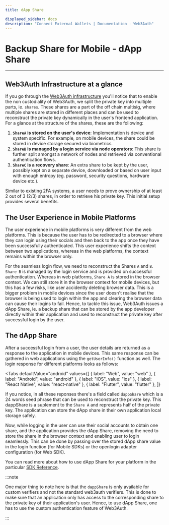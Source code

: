 ```yaml
---
title: dApp Share

displayed_sidebar: docs
description: "Connect External Wallets | Documentation - Web3Auth"
---
```



# Backup Share for Mobile - dApp Share

---

## Web3Auth Infrastructure at a glance

If you go through the [Web3Auth infrastructure](/overview/key-management/) you'll notice that to enable the non custodiality of Web3Auth, we split the
private key into multiple parts, ie. `shares`. These shares are a part of the off chain multisig, where multiple shares are stored in different places
and can be used to reconstruct the private key dynamically in the user's frontend application. For a glance at the structure of the shares, these are
the following:

1. **`ShareA` is stored on the user's device**: Implementation is device and system specific. For example, on mobile devices, the share could be
   stored in device storage secured via biometrics.
2. **`ShareB` is managed by a login service via node operators**: This share is further split amongst a network of nodes and retrieved via
   conventional authentication flows.
3. **`ShareC` is a recovery share**: An extra share to be kept by the user, possibly kept on a separate device, downloaded or based on user input with
   enough entropy (eg. password, security questions, hardware device etc.).

Similar to existing 2FA systems, a user needs to prove ownership of at least 2 out of 3 (2/3) shares, in order to retrieve his private key. This
initial setup provides several benefits.

## The User Experience in Mobile Platforms

The user experience in mobile platforms is very different from the web platforms. This is because the user has to be redirected to a browser where
they can login using their socials and then back to the app once they have been successfully authenticated. This user experience shifts the context
between two applications, whereas in the web platforms, the context remains within the browser only.

For the seamless login flow, we need to reconstruct the Shares `A` and `B`. `Share B` is managed by the login service and is provided on successful
authentication. Whereas in web platforms, `Share A` is stored in the browser context. We can still store it in the browser context for mobile devices,
but this has a few risks, like user accidently deleting browser data. This is a bigger problem in mobile devices since the user doesn't realise that
the browser is being used to login within the app and clearing the browser data can cause their logins to fail. Hence, to tackle this issue, Web3Auth
issues a dApp Share, ie. a backup share that can be stored by the app developer directly within their application and used to reconstruct the private
key after successful login by the user.

## The dApp Share

After a successful login from a user, the user details are returned as a response to the application in mobile devices. This same response can be
gathered in web applications using the `getUserInfo()` function as well. The login response for different platforms looks as follows:

<Tabs
  defaultValue="android"
  values={[
    { label: "Web", value: "web" },
    { label: "Android", value: "android" },
    { label: "iOS", value: "ios" },
    { label: "React Native", value: "react-native" },
    { label: "Flutter", value: "flutter" },
  ]}
>

<TabItem value="web">

<WebResponse />

</TabItem>

<TabItem value="android" >

<AndroidResponse />

</TabItem>

<TabItem value="ios" >

<IosResponse />

</TabItem>

<TabItem value="react-native">

<RNResponse />

</TabItem>

<TabItem value="flutter">

<FlutterResponse />

</TabItem>

</Tabs>

If you notice, in all these reponses there's a field called `dappShare` which is a 24 words seed phrase that can be used to reconstruct the private
key. This dappShare is a suplement to the `Share A` and represents half of the private key. The application can store the dApp share in their own
application local storage safely.

Now, while logging in the user can use their social accounts to obtain one share, and the application provides the dApp Share, removing the need to
store the share in the browser context and enabling user to login seamlessly. This can be done by passing over the stored dApp share value in the
login function (for Mobile SDKs) or the openlogin adapter configuration (for Web SDK).

You can read more about how to use dApp Share for your platform in the particular [SDK Reference](/sdk).

:::note

One major thing to note here is that the `dappShare` is only available for custom verifiers and not the standard web3auth verifiers. This is done to
make sure that an application only has access to the corresponding share to the private key of their application's user. Hence, to use dApp Share, one
has to use the custom authentication feature of Web3Auth.

:::
